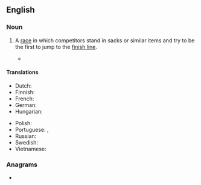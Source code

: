 ==English==

===Noun===
{{wikipedia}}
{{en-noun}}

# {{lb|en|games|racing}} A [[race]] in which competitors stand in sacks or similar items and try to be the first to jump to the [[finish line]].
#* {{quote-journal|1=en|date=Dec 2021|journal= The Road Ahead|place=Brisbane|page=27|column=3|text=There's something for the whole family with events including cow pat throwing, '''sack races''', three-legged races and more.}}

====Translations====
{{trans-top|type of children's game}}
* Dutch: {{t+|nl|zaklopen}}
* Finnish: {{t|fi|pussijuoksu}}
* French: {{t+|fr|course en sac|f}}
* German: {{t+|de|Sackhüpfen|n}}
* Hungarian: {{t|hu|zsákfutás}}
{{trans-mid}}
* Polish: {{t+|pl|wyścig w workach|m}}
* Portuguese: {{t|pt|corrida do saco|f}}, {{t|pt|corrida de saco|f}}
* Russian: {{t|ru|бег в мешка́х|m}}
* Swedish: {{t|sv|säcklöpning|c}}
* Vietnamese: {{t|vi|nhảy bao bố}}
{{trans-bottom}}

===Anagrams===
* {{anagrams|en|a=aaccekrs|carcakes}}